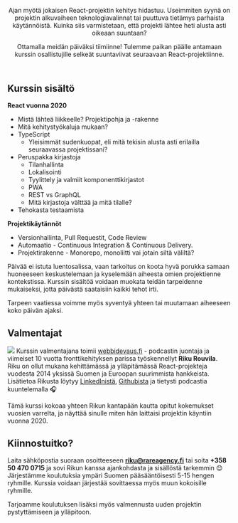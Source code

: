 
<Header>

<Questions />

<Title>Suomen tehokkain<br /> React-kurssi</Title>

Ajan myötä jokaisen React-projektin kehitys hidastuu. Useimmiten syynä on projektin alkuvaiheen teknologiavalinnat tai puuttuva tietämys parhaista käytännöistä. Kuinka siis varmistetaan, että projekti lähtee heti alusta asti oikeaan suuntaan?

Ottamalla meidän päiväksi tiimiinne! Tulemme paikan päälle antamaan kurssin osallistujille selkeät suuntaviivat seuraavaan React-projektiinne.
</Header>

<Main>

## Kurssin sisältö

**React vuonna 2020**

- Mistä lähteä liikkeelle? Projektipohja ja -rakenne
- Mitä kehitystyökaluja mukaan?
- TypeScript
  - Yleisimmät sudenkuopat, eli mitä tekisin alusta asti erilailla seuraavassa projektissani?
- Peruspakka kirjastoja
  - Tilanhallinta
  - Lokalisointi
  - Tyylittely ja valmiit komponenttikirjastot
  - PWA
  - REST vs GraphQL
  - Mitä kirjastoja välttää ja mitä tilalle?
- Tehokasta testaamista

**Projektikäytännöt**

- Versionhallinta, Pull Requestit, Code Review
- Automaatio - Continuous Integration & Continuous Delivery.
- Projektirakenne - Monorepo, monoliitti vai jotain siltä väliltä?


Päivää ei istuta luentosalissa, vaan tarkoitus on koota hyvä porukka samaan huoneeseen keskustelemaan ja kyselemään aiheesta omien projektienne kontekstissa.
Kurssin sisältöä voidaan muokata teidän tarpeidenne mukaiseksi, jotta päivästä saataisiin kaikki tehot irti.

Tarpeen vaatiessa voimme myös syventyä yhteen tai muutamaan aiheeseen koko päivän ajaksi.


## Valmentajat

![](../static/riku.png)
Kurssin valmentajana toimii [webbidevaus.fi](https://webbidevaus.fi/) - podcastin juontaja ja viimeiset 10 vuotta fronttikehityksen parissa työskennellyt **Riku Rouvila**.<br />
Riku on ollut mukana kehittämässä ja ylläpitämässä React-projekteja vuodesta 2014 yksissä Suomen ja Euroopan suurimmista hankkeista. Lisätietoa Rikusta löytyy [LinkedInistä](https://www.linkedin.com/in/rikurouvila/), [Githubista](https://github.com/rikukissa) ja tietysti podcastia kuuntelemalla 🎧

Tämä kurssi kokoaa yhteen Rikun kantapään kautta opitut kokemukset vuosien varrelta, ja näyttää sinulle miten hän laittaisi projektin käyntiin vuonna 2020.



## Kiinnostuitko?

Laita sähköpostia suoraan osoitteeseen **riku@rareagency.fi** tai soita **+358 50 470 0715** ja sovi Rikun kanssa ajankohdasta ja sisällöstä tarkemmin 😊
Järjestämme koulutuksia ympäri Suomen pääsääntöisesti 5-15 hengen ryhmille. Kurssia voidaan järjestää sovittaessa myös muun kokoisille ryhmille.

Tarjoamme koulutuksen lisäksi myös valmennusta uuden projektin pystyttämiseen ja ylläpitoon.

</Main>